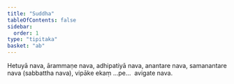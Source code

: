 ```yaml
---
title: "Suddha"
tableOfContents: false
sidebar:
  order: 1
type: "tipitaka"
basket: "ab"
---
```



<DynamicBreadcrumb />

<Division number="4">

<Paragraph number="3818">
Hetuyā nava, ārammaṇe nava, adhipatiyā nava, anantare nava, samanantare nava (sabbattha nava), vipāke ekaṃ …pe…  avigate nava.
</Paragraph>
</Division>